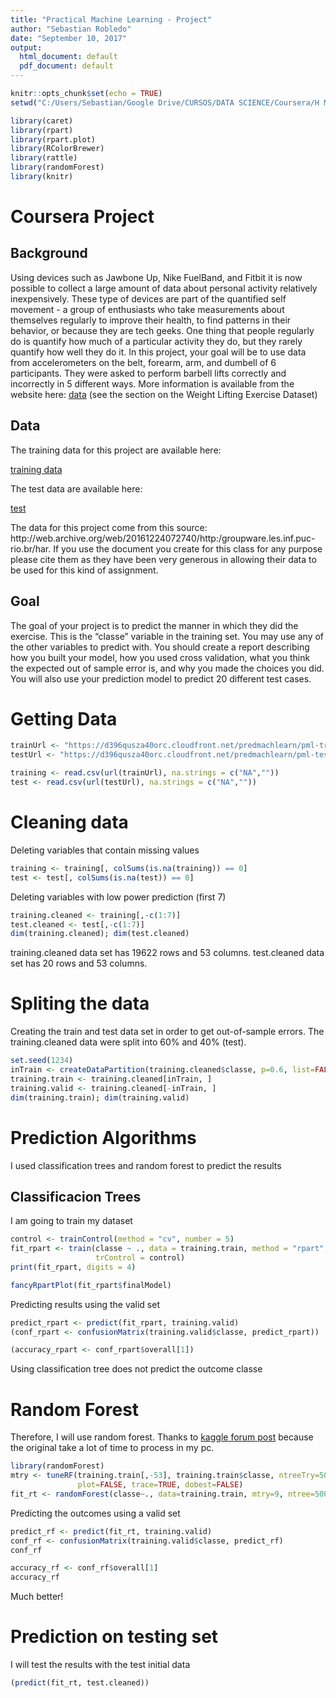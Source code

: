```yaml
---
title: "Practical Machine Learning - Project"
author: "Sebastian Robledo"
date: "September 10, 2017"
output:
  html_document: default
  pdf_document: default
---
```


```r
knitr::opts_chunk$set(echo = TRUE)
setwd("C:/Users/Sebastian/Google Drive/CURSOS/DATA SCIENCE/Coursera/H Machine Learning/practical_machine_learning")
```

```r
library(caret)
library(rpart)
library(rpart.plot)
library(RColorBrewer)
library(rattle)
library(randomForest)
library(knitr)
```

# Coursera Project

## Background

Using devices such as Jawbone Up, Nike FuelBand, and Fitbit it is now possible to collect a large amount of data about personal activity relatively inexpensively. These type of devices are part of the quantified self movement - a group of enthusiasts who take measurements about themselves regularly to improve their health, to find patterns in their behavior, or because they are tech geeks. One thing that people regularly do is quantify how much of a particular activity they do, but they rarely quantify how well they do it. In this project, your goal will be to use data from accelerometers on the belt, forearm, arm, and dumbell of 6 participants. They were asked to perform barbell lifts correctly and incorrectly in 5 different ways. More information is available from the website here: [data](http://web.archive.org/web/20161224072740/http:/groupware.les.inf.puc-rio.br/har) (see the section on the Weight Lifting Exercise Dataset)

## Data

The training data for this project are available here:

[training data](https://d396qusza40orc.cloudfront.net/predmachlearn/pml-training.csv)

The test data are available here:

[test](https://d396qusza40orc.cloudfront.net/predmachlearn/pml-training.csv)


The data for this project come from this source: http://web.archive.org/web/20161224072740/http:/groupware.les.inf.puc-rio.br/har. If you use the document you create for this class for any purpose please cite them as they have been very generous in allowing their data to be used for this kind of assignment.

## Goal

The goal of your project is to predict the manner in which they did the exercise. This is the "classe" variable in the training set. You may use any of the other variables to predict with. You should create a report describing how you built your model, how you used cross validation, what you think the expected out of sample error is, and why you made the choices you did. You will also use your prediction model to predict 20 different test cases.

# Getting Data

```r
trainUrl <- "https://d396qusza40orc.cloudfront.net/predmachlearn/pml-training.csv"
testUrl <- "https://d396qusza40orc.cloudfront.net/predmachlearn/pml-testing.csv"

training <- read.csv(url(trainUrl), na.strings = c("NA",""))
test <- read.csv(url(testUrl), na.strings = c("NA",""))
```

# Cleaning data

Deleting variables that contain missing values

```r
training <- training[, colSums(is.na(training)) == 0]
test <- test[, colSums(is.na(test)) == 0]
```

Deleting variables with low power prediction (first 7)

```r
training.cleaned <- training[,-c(1:7)]
test.cleaned <- test[,-c(1:7)]
dim(training.cleaned); dim(test.cleaned)
```

training.cleaned data set has 19622 rows and 53 columns. test.cleaned data set has 20 rows and 53 columns.

# Spliting the data

Creating the train and test data set in order to get out-of-sample errors. The training.cleaned data were split into 60% and 40% (test).
```r
set.seed(1234)
inTrain <- createDataPartition(training.cleaned$classe, p=0.6, list=FALSE)
training.train <- training.cleaned[inTrain, ]
training.valid <- training.cleaned[-inTrain, ]
dim(training.train); dim(training.valid)
```

# Prediction Algorithms

I used classification trees and random forest to predict the results

## Classificacion Trees

I am going to train my dataset
```r
control <- trainControl(method = "cv", number = 5)
fit_rpart <- train(classe ~ ., data = training.train, method = "rpart",
                   trControl = control)
print(fit_rpart, digits = 4)
```
```r
fancyRpartPlot(fit_rpart$finalModel)
```

Predicting results using the valid set 
```r
predict_rpart <- predict(fit_rpart, training.valid)
(conf_rpart <- confusionMatrix(training.valid$classe, predict_rpart))
```
```r
(accuracy_rpart <- conf_rpart$overall[1])
```

Using classification tree does not predict the outcome classe 

# Random Forest

Therefore, I will use random forest. Thanks to [kaggle forum post](https://www.kaggle.com/general/7951) because the original take a lot of time to process in my pc.

```r
library(randomForest)
mtry <- tuneRF(training.train[,-53], training.train$classe, ntreeTry=500, stepFactor=1.5,improve=0.01, 
               plot=FALSE, trace=TRUE, dobest=FALSE)
fit_rt <- randomForest(classe~., data=training.train, mtry=9, ntree=500)
```

Predicting the outcomes using a valid set

```r
predict_rf <- predict(fit_rt, training.valid)
conf_rf <- confusionMatrix(training.valid$classe, predict_rf)
conf_rf
```

```r
accuracy_rf <- conf_rf$overall[1]
accuracy_rf
```

Much better!

# Prediction on testing set

I will test the results with the test initial data

```r
(predict(fit_rt, test.cleaned))

```

